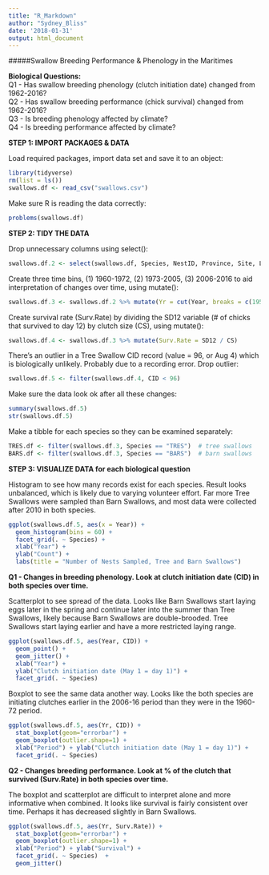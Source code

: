 ```yaml
---
title: "R_Markdown"
author: "Sydney_Bliss"
date: '2018-01-31'
output: html_document
---
```

 
#####Swallow Breeding Performance & Phenology in the Maritimes  

**Biological Questions:**   
Q1 - Has swallow breeding phenology (clutch initiation date) changed from 1962-2016?  
Q2 - Has swallow breeding performance (chick survival) changed from 1962-2016?   
Q3 - Is breeding phenology affected by climate?   
Q4 - Is breeding performance affected by climate?  

  
**STEP 1: IMPORT PACKAGES & DATA**  

Load required packages, import data set and save it to an object:
```r
library(tidyverse) 
rm(list = ls())
swallows.df <- read_csv("swallows.csv")
```

Make sure R is reading the data correctly:
```r
problems(swallows.df) 
```
**STEP 2: TIDY THE DATA**   

Drop unnecessary columns using select():
```r
swallows.df.2 <- select(swallows.df, Species, NestID, Province, Site, Latitude, Longitude, Year, CID, HD, CS, BS, SD12, minFt, minJFt, medJFt, medJp, meanMAp)
```

Create three time bins, (1) 1960-1972, (2) 1973-2005, (3) 2006-2016 to aid interpretation of changes over time, using mutate():
```r
swallows.df.3 <- swallows.df.2 %>% mutate(Yr = cut(Year, breaks = c(1959, 1972, 2005, 2016), labels =  c("1960-1972", "1973-2005", "2006-2016")))
```

Create survival rate (Surv.Rate) by dividing the SD12 variable (# of chicks that survived to day 12) by clutch size (CS), using mutate():
```r
swallows.df.4 <- swallows.df.3 %>% mutate(Surv.Rate = SD12 / CS)
```

There’s an outlier in a Tree Swallow CID record (value = 96, or Aug 4) which is biologically unlikely. Probably due to a recording error. Drop outlier:
```r
swallows.df.5 <- filter(swallows.df.4, CID < 96) 
```

Make sure the data look ok after all these changes:
```r
summary(swallows.df.5)
str(swallows.df.5)
```

Make a tibble for each species so they can be examined separately:
```r
TRES.df <- filter(swallows.df.3, Species == "TRES")  # tree swallows
BARS.df <- filter(swallows.df.3, Species == "BARS")  # barn swallows
```
   
**STEP 3: VISUALIZE DATA for each biological question**

Histogram to see how many records exist for each species. Result looks unbalanced, which is likely due to varying volunteer effort. Far more Tree Swallows were sampled than Barn Swallows, and most data were collected after 2010 in both species.
```r
ggplot(swallows.df.5, aes(x = Year)) + 
  geom_histogram(bins = 60) + 
  facet_grid(. ~ Species) + 
  xlab("Year") + 
  ylab("Count") +
  labs(title = "Number of Nests Sampled, Tree and Barn Swallows")
```
   
**Q1 - Changes in breeding phenology. Look at clutch initiation date (CID) in both species over time.**

Scatterplot to see spread of the data. Looks like Barn Swallows start laying eggs later in the spring and continue later into the summer than Tree Swallows, likely because Barn Swallows are double-brooded. Tree Swallows start laying earlier and have a more restricted laying range.
```r
ggplot(swallows.df.5, aes(Year, CID)) + 
  geom_point() + 
  geom_jitter() +
  xlab("Year") + 
  ylab("Clutch initiation date (May 1 = day 1)") + 
  facet_grid(. ~ Species)
```

Boxplot to see the same data another way. Looks like the both species are initiating clutches earlier in the 2006-16 period than they were in the 1960-72 period.
```r
ggplot(swallows.df.5, aes(Yr, CID)) + 
  stat_boxplot(geom="errorbar") + 
  geom_boxplot(outlier.shape=1) + 
  xlab("Period") + ylab("Clutch initiation date (May 1 = day 1)") + 
  facet_grid(. ~ Species)
```
   
**Q2 - Changes breeding performance. Look at % of the clutch that survived (Surv.Rate) in both species over time.**  

The boxplot and scatterplot are difficult to interpret alone and more informative when combined. It looks like survival is fairly consistent over time. Perhaps it has decreased slightly in Barn Swallows.
```r
ggplot(swallows.df.5, aes(Yr, Surv.Rate)) + 
  stat_boxplot(geom="errorbar") + 
  geom_boxplot(outlier.shape=1) + 
  xlab("Period") + ylab("Survival") + 
  facet_grid(. ~ Species)  +   
  geom_jitter()
```




